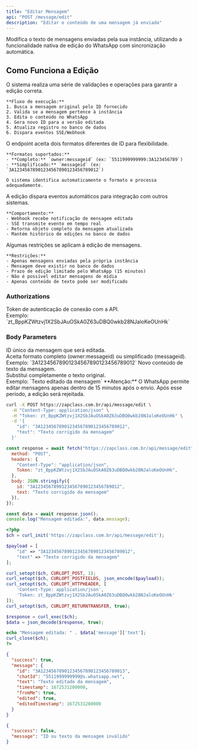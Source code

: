 ```yaml
---
title: "Editar Mensagem"
api: "POST /message/edit"
description: "Editar o conteúdo de uma mensagem já enviada"
---
```


Modifica o texto de mensagens enviadas pela sua instância, utilizando a funcionalidade nativa de edição do WhatsApp com sincronização automática.

## Como Funciona a Edição

<AccordionGroup>
  <Accordion title="Processo de Edição" icon="pen-to-square">
    O sistema realiza uma série de validações e operações para garantir a edição correta.

    **Fluxo de execução:**
    1. Busca a mensagem original pelo ID fornecido
    2. Valida se a mensagem pertence à instância
    3. Edita o conteúdo no WhatsApp
    4. Gera novo ID para a versão editada
    5. Atualiza registro no banco de dados
    6. Dispara eventos SSE/Webhook
  </Accordion>

  <Accordion title="Formatos de ID Aceitos" icon="hashtag">
    O endpoint aceita dois formatos diferentes de ID para flexibilidade.

    **Formatos suportados:**
    - **Completo:** `owner:messageid` (ex: `5511999999999:3A123456789`)
    - **Simplificado:** `messageid` (ex: `3A12345678901234567890123456789012`)

    O sistema identifica automaticamente o formato e processa adequadamente.
  </Accordion>

  <Accordion title="Eventos e Notificações" icon="bell">
    A edição dispara eventos automáticos para integração com outros sistemas.

    **Comportamento:**
    - Webhook recebe notificação de mensagem editada
    - SSE transmite evento em tempo real
    - Retorna objeto completo da mensagem atualizada
    - Mantém histórico de edições no banco de dados
  </Accordion>

  <Accordion title="Limitações Importantes" icon="circle-exclamation">
    Algumas restrições se aplicam à edição de mensagens.

    **Restrições:**
    - Apenas mensagens enviadas pela própria instância
    - Mensagem deve existir no banco de dados
    - Prazo de edição limitado pelo WhatsApp (15 minutos)
    - Não é possível editar mensagens de mídia
    - Apenas conteúdo de texto pode ser modificado
  </Accordion>
</AccordionGroup>

### Authorizations

<ParamField path="token" type="string" required>
  Token de autenticação de conexão com a API. <br />
  Exemplo: `zt_BppKZWtzvj1X2SbJAuOSkA0Z63uDBQ0wkb28NJaloKeOUnHk`
</ParamField>

### Body Parameters

<ParamField path="id" type="string" required>
  ID único da mensagem que será editada. <br />
  Aceita formato completo (owner:messageid) ou simplificado (messageid). <br />
  Exemplo: `3A12345678901234567890123456789012`
</ParamField>

<ParamField path="text" type="string" required>
  Novo conteúdo de texto da mensagem. <br />
  Substitui completamente o texto original. <br />
  Exemplo: `Texto editado da mensagem`
</ParamField>

<Warning>
  **Atenção:** O WhatsApp permite editar mensagens apenas dentro de 15 minutos após o envio. Após esse período, a edição será rejeitada.
</Warning>

<RequestExample>

```bash cURL
curl -X POST https://zapclass.com.br/api/message/edit \
  -H "Content-Type: application/json" \
  -H "Token: zt_BppKZWtzvj1X2SbJAuOSkA0Z63uDBQ0wkb28NJaloKeOUnHk" \
  -d '{
    "id": "3A12345678901234567890123456789012",
    "text": "Texto corrigido da mensagem"
  }'
```

```javascript JavaScript
const response = await fetch("https://zapclass.com.br/api/message/edit", {
  method: "POST",
  headers: {
    "Content-Type": "application/json",
    Token: "zt_BppKZWtzvj1X2SbJAuOSkA0Z63uDBQ0wkb28NJaloKeOUnHk",
  },
  body: JSON.stringify({
    id: "3A12345678901234567890123456789012",
    text: "Texto corrigido da mensagem"
  }),
});

const data = await response.json();
console.log("Mensagem editada:", data.message);
```

```php PHP
<?php
$ch = curl_init('https://zapclass.com.br/api/message/edit');

$payload = [
    "id" => "3A12345678901234567890123456789012",
    "text" => "Texto corrigido da mensagem"
];

curl_setopt($ch, CURLOPT_POST, 1);
curl_setopt($ch, CURLOPT_POSTFIELDS, json_encode($payload));
curl_setopt($ch, CURLOPT_HTTPHEADER, [
    'Content-Type: application/json',
    'Token: zt_BppKZWtzvj1X2SbJAuOSkA0Z63uDBQ0wkb28NJaloKeOUnHk'
]);
curl_setopt($ch, CURLOPT_RETURNTRANSFER, true);

$response = curl_exec($ch);
$data = json_decode($response, true);

echo "Mensagem editada: " . $data['message']['text'];
curl_close($ch);
?>
```

</RequestExample>

<ResponseExample>

```json 200
{
  "success": true,
  "message": {
    "id": "3A12345678901234567890123456789013",
    "chatId": "5511999999999@s.whatsapp.net",
    "text": "Texto editado da mensagem",
    "timestamp": 1672531200000,
    "fromMe": true,
    "edited": true,
    "editedTimestamp": 1672531260000
  }
}
```

```json 400
{
  "success": false,
  "message": "ID ou texto da mensagem inválido"
}
```

</ResponseExample>
